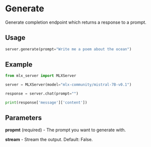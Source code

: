 # Generate

Generate completion endpoint which returns a response to a prompt.

## Usage

```python copy
server.generate(prompt="Write me a poem about the ocean")
```

## Example

```python copy
from mlx_server import MLXServer

server = MLXServer(model="mlx-community/mistral-7B-v0.1")

response = server.chat(prompt="")

print(response['message']['content'])
```

## Parameters

**propmt** (required) - The prompt you want to generate with.

**stream** - Stream the output. Default: False.
